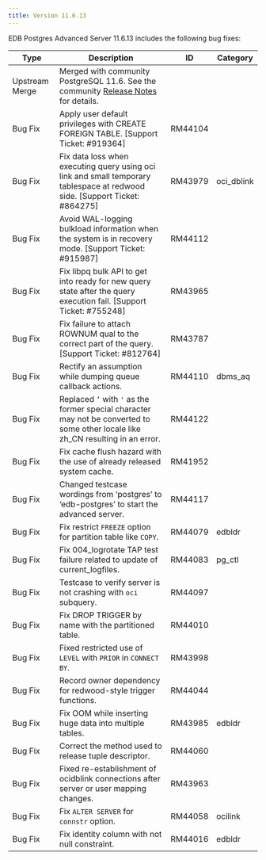 ```yaml
---
title: Version 11.6.13
---
```


EDB Postgres Advanced Server 11.6.13 includes the following bug fixes:

| Type           | Description                                                                                                                                                                            | ID     | Category      | 
| -------------- | -------------------------------------------------------------------------------------------------------------------------------------------------------------------------------------- | ------ | ------------- |
| Upstream Merge | Merged with community PostgreSQL 11.6. See the community [Release Notes](https://www.postgresql.org/docs/11/release-11-6.html) for details.                                          |        |               |
| Bug&nbsp;Fix | Apply user default privileges with CREATE FOREIGN TABLE. [Support Ticket: #919364] | RM44104 | |
| Bug Fix | Fix data loss when executing query using oci link and small temporary tablespace at redwood side. [Support Ticket: #864275] | RM43979 | oci_dblink |
| Bug Fix | Avoid WAL-logging bulkload information when the system is in recovery mode. [Support Ticket: #915987] |RM44112  | |
| Bug Fix | Fix libpq bulk API to get into ready for new query state after the query execution fail. [Support Ticket: #755248] | RM43965 | | 
| Bug Fix | Fix failure to attach ROWNUM qual to the correct part of the query. [Support Ticket: #812764] | RM43787 | | 
| Bug Fix | Rectify an assumption while dumping queue callback actions. | RM44110 | dbms_aq | 
| Bug Fix | Replaced `’` with `'` as the former special character may not be converted to some other locale like zh_CN resulting in an error. | RM44122 | | 
| Bug Fix | Fix cache flush hazard with the use of already released system cache. | RM41952 | | 
| Bug Fix | Changed testcase wordings from ‘postgres’ to ‘edb-postgres’ to start the advanced server. | RM44117 | | 
| Bug Fix | Fix restrict `FREEZE` option for partition table like `COPY`. | RM44079 | edbldr | 
| Bug Fix | Fix 004_logrotate TAP test failure related to update of current_logfiles. | RM44083 | pg_ctl | 
| Bug Fix | Testcase to verify server is not crashing with `oci` subquery. | RM44097 | | 
| Bug Fix | Fix DROP TRIGGER by name with the partitioned table. | RM44010 | | 
| Bug Fix | Fixed restricted use of `LEVEL` with `PRIOR` in `CONNECT BY`. | RM43998 | | 
| Bug Fix | Record owner dependency for redwood-style trigger functions. | RM44044 | | 
| Bug Fix | Fix OOM while inserting huge data into multiple tables. | RM43985 | edbldr | 
| Bug Fix | Correct the method used to release tuple descriptor. | RM44060 | | 
| Bug Fix | Fixed re-establishment of ocidblink connections after server or user mapping changes. | RM43963 | | 
| Bug Fix | Fix `ALTER SERVER` for `connstr` option. | RM44058 | ocilink | 
| Bug Fix | Fix identity column with not null constraint. | RM44016 | edbldr | 


